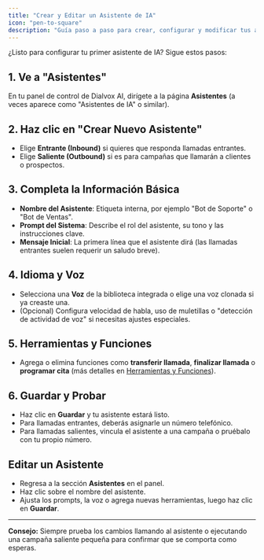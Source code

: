 ```yaml
---
title: "Crear y Editar un Asistente de IA"
icon: "pen-to-square"
description: "Guía paso a paso para crear, configurar y modificar tus asistentes de IA para llamadas entrantes y salientes"
---
```


¿Listo para configurar tu primer asistente de IA? Sigue estos pasos:

## 1. Ve a "Asistentes"

En tu panel de control de Dialvox AI, dirígete a la página **Asistentes** (a veces aparece como "Asistentes de IA" o similar).

## 2. Haz clic en "Crear Nuevo Asistente"

- Elige **Entrante (Inbound)** si quieres que responda llamadas entrantes.
- Elige **Saliente (Outbound)** si es para campañas que llamarán a clientes o prospectos.

## 3. Completa la Información Básica

- **Nombre del Asistente**: Etiqueta interna, por ejemplo "Bot de Soporte" o "Bot de Ventas".
- **Prompt del Sistema**: Describe el rol del asistente, su tono y las instrucciones clave.
- **Mensaje Inicial**: La primera línea que el asistente dirá (las llamadas entrantes suelen requerir un saludo breve).

## 4. Idioma y Voz

- Selecciona una **Voz** de la biblioteca integrada o elige una voz clonada si ya creaste una.
- (Opcional) Configura velocidad de habla, uso de muletillas o "detección de actividad de voz" si necesitas ajustes especiales.

## 5. Herramientas y Funciones

- Agrega o elimina funciones como **transferir llamada**, **finalizar llamada** o **programar cita** (más detalles en [Herramientas y Funciones](/ai-assistants/tools-and-functions)).

## 6. Guardar y Probar

- Haz clic en **Guardar** y tu asistente estará listo.
- Para llamadas entrantes, deberás asignarle un número telefónico.
- Para llamadas salientes, vincula el asistente a una campaña o pruébalo con tu propio número.

## Editar un Asistente

- Regresa a la sección **Asistentes** en el panel.
- Haz clic sobre el nombre del asistente.
- Ajusta los prompts, la voz o agrega nuevas herramientas, luego haz clic en **Guardar**.

---

**Consejo:** Siempre prueba los cambios llamando al asistente o ejecutando una campaña saliente pequeña para confirmar que se comporta como esperas.
